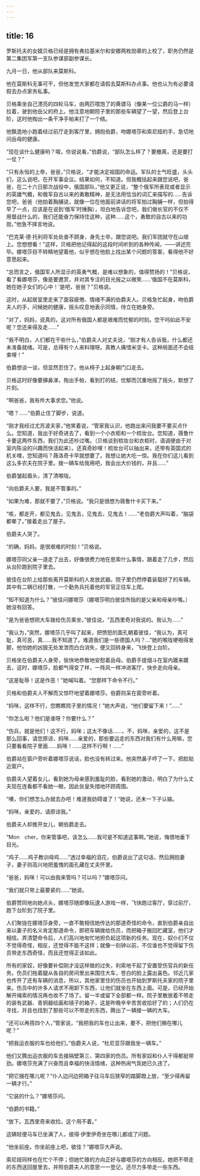 ```yaml
---
---
---
```

title: 16
---





罗斯托夫的女婿贝格已经是拥有弗拉基米尔和安娜两枚勋章的上校了，职务仍然是第二集团军第一支队参谋部副参谋长。

九月一日，他从部队来莫斯科。

他在莫斯科无事可干，但他发觉大家都在请假去莫斯科办点事。他也认为有必要请假去办点家务私事。

贝格乘坐自己漂亮的四轮马车，由两匹喂饱了的黄骠马（像某一位公爵的马一样）拉着，驶到他岳父的府上。他注意地朝院子里的那些车辆望了一望，然后登上台阶，这时他掏出一条干净手帕来打了一个结。

他飘逸地小跑着经过前厅走到客厅里，拥抱伯爵，吻娜塔莎和索尼娅的手，急切地问岳母的健康。

“现在谈什么健康哟？呶，你说说看，”伯爵说，“部队怎么样了？要撤离，还是要打一仗？”

“只有永恒的上帝，爸爸，”贝格说，“才能决定祖国的命运。军队的士气旺盛，头头们，这么说吧，在开军事会议。结果如何，不知道。但我概括起来跟您说吧，爸爸，在二十六日那次战役中，俄国部队，”他又更正说，“整个俄军所表现或者显示的英雄气概，和俄军自古以来的勇敢精神，是无法用恰当的词汇来描写的……告诉您吧，爸爸（他拍着胸脯说，就像一位在他面前讲话的将军拍过胸脯一样，但拍得早了一点，应该是在说到‘俄军’时捶胸），坦白地告诉您吧，我们做长官的不仅不用督战什么的，我们还能奋力保持住这种，这种……这个，勇敢的自古以来的功勋，”他急不择言地说。

“巴克莱·德·托利将军处处奋不顾身，身先士卒，跟您说吧。我们军团就守在山坡上。您想想看！”这样，贝格把他记得起的这段时间听到的各种传闻，——讲述完毕。娜塔莎目不转睛地望着他，似乎想在他脸上找出某个问题的答案，看得他不好意思起来。

“总而言之，俄国军人所显示的英勇气概，是难以想象的，值得赞扬的！”贝格说，看了看娜塔莎，像是要邀赏，并对其专注的目光报之以微笑……‘俄国不在莫斯科，她在她子女们的心中！’是吧，爸爸？”贝格说。

这时，从起居室里走来了面容疲倦、情绪不满的伯爵夫人。贝格急忙起身，吻伯爵夫人的手，问候她的健康，摇头叹息地表示同情，侍立在她身旁。

“对了，妈妈，说真的，这对所有俄国人都是艰难而忧郁的时刻。您干吗如此不安呢？您还来得及走……”

“我不明白，人们都在干些什么，”伯爵夫人对丈夫说，“刚才有人告诉我，什么都还未准备就绪。可是，总得有个人来料理呀。真教人痛惜米坚卡。这种局面还不会结束哩！”

伯爵想谈一谈，但显然忍住了。他从椅子上起身朝门口走去。

贝格这时好像要擤鼻涕，掏出手帕，看到打的结，忧郁而沉重地摇了摇头，默想了片刻。

“啊爸爸，我有件大事求您。”他说。

“嗯？……”伯爵止住了脚步，说道。

“刚才我经过尤苏波夫家，”他笑着说，“管家我认识，他跑出来问我要不要买点什么。您知道，我出于好奇进去了，看到一个小衣柜和一个梳妆台。您知道，薇鲁什卡要这两件东西，我们为此还吵过嘴。（贝格谈到梳妆台和衣柜时，语调便由于对室内陈设的兴趣而快活起来）。还真奇妙哩！梳妆台可以抽出来，还带有英国式的机关哩，您知道吗？薇洛奇卡早就想要了。我想让她大吃一惊。我在你们这儿看到这么多农夫在院子里。拨一辆车给我用吧，我会出大价钱的，并且……”

伯爵皱起眉头，清了清喉咙。

“向伯爵夫人要，我是不管事的。”

“如果为难，那就不要了，”贝格说。“我只是很想为薇鲁什卡买下来。”

“咳，都走开，都见鬼去，见鬼去，见鬼去，见鬼去！……”老伯爵大声叫着，“脑袋都晕了。”接着走出了屋子。

伯爵夫人哭了。

“的确，妈妈，是很艰难的时刻！”贝格说。

娜塔莎同父亲一道走了出去，好像很费力地在思索什么事情，跟着走了几步，然后从台阶跑到院子里去。

彼佳在台阶上给那些离开莫斯科的人发放武器。院子里仍然停着装载好了的车辆。其中有二辆已经打散，一个勤务兵托着他的军官正往车上爬。

“知不知道为什么？”彼佳问娜塔莎（娜塔莎明白彼佳所指的是父亲和母亲吵嘴。）她没有回答。

“是为爸爸想把大车拨给伤员乘坐，”彼佳说，“瓦西里奇对我说的。我认为……”

“我认为，”突然，娜塔莎几乎叫了起来，把愤怒的面孔朝着彼佳，“我认为，真可耻，真可恶，真……我不知道了。难道我们是一些德国人吗？…”她的喉咙哽咽得发颤，他怕她的凶狠无处发泄而白白消失，便又回转身来，飞快登上台阶。

贝格坐在伯爵夫人身旁，愉快地恭敬地安慰着岳母。伯爵手提烟斗在室内踱来踱去，这时，娜塔莎，脸都气得变了样，一阵风一样冲进客厅，快步走向母亲。

“这是耻辱！这是作恶！”她喊叫着。“您那样下命令不行。”

贝格和伯爵夫人不解而又惊吓地望着娜塔莎。伯爵则呆在窗旁听着。

“妈咪，这样不行，您瞧瞧院子里的情况！”她大声说，“他们要留下来！”……”

“你怎么啦？他们是谁呀？你要什么？”

“伤兵，就是他们！这不行，妈咪；这太不像话……，不，妈咪，亲爱的，这不是那么回事，请您原谅，妈咪……亲爱的，那些要运走的东西对我们有什么用嘛，您只要看看院子里面……妈咪！……这样不行啊！……”

伯爵站在窗户旁听着娜塔莎说话，脸也没有转过来。他突然鼻子哼了一下，把脸贴近窗户。

伯爵夫人望着女儿，看到她为母亲感到羞耻的脸，看到她的激动，明白了为什么丈夫现在连看都不看她一眼，因此张皇失措地环顾周围。

“噢，你们想怎么办就去办吧！难道我妨碍谁了！”她说，还未一下子认输。

“妈咪，亲爱的，请原谅我。”

伯爵夫人却推开女儿，朝伯爵走去。

“Mon　cher，你来管事吧，该怎么……我可是不知道这事啊。”她说，悔恨地垂下目光。

“鸡子……鸡子教训母鸡……”透过幸福的泪花，伯爵说出了这句话，然后拥抱妻子，妻子则高兴地把羞愧的面孔藏在丈夫怀里。

“爸爸，妈咪！可以由我来管吗？可以吗？”娜塔莎问。

“我们就只带上最要紧的……”她说。

伯爵赞同地向她点头，娜塔莎随即像玩逮人游戏一样，飞快跑过客厅，穿过前厅，跑下台阶到了院子里。

人们聚拢在娜塔莎身旁，一直不敢相信她传达的那道奇怪的命令，直到伯爵亲自出来以妻子的名义肯定那道命令，即把车辆拨给伤员，而把箱子搬回贮藏室，他们才相信。弄清楚命令后，人们高兴地匆忙地担负起这项新的任务。现在，奴仆们不仅不觉得奇怪，相反，还觉得不能不这样；就像一刻钟以前，不仅谁也不觉得留下伤员带走东西奇怪，而且还觉得正该如此。

所有的家奴，好像要补偿刚才没这样做的过失，利索地干起了安置受伤官兵的新任务。伤员们拖着腿从各自的房间里出来围住大车，苍白的脸上露出喜色。邻近几家也传开了还有车辆的消息，所以，其他家里住的伤员也开始到罗斯托夫家的院子里来。伤员中的许多人请求不用卸下东西，让他们就坐在东西上面。可是，已经开始解开绳索的情况再也收不了场了。留一半或留下全部都一样。院子里散放着不带走的装有武器、青铜器绘画和镜子的箱子，这是昨晚辛辛苦苦收拾好了的；人们仍在寻找，并且也找到了那些可以不带走的东西，腾出了一辆接一辆的大车。

“还可以再搭四个人，”管家说，“我把我的车也让出来，要不，把他们搁在哪儿呢？”

“把我运衣服的车也给他们，”伯爵夫人说，“杜尼亚莎跟我坐一辆车。”

他们又腾出运衣服的车去接隔壁第三、第四家的伤员。所有家奴和仆人干得都挺带劲。娜塔莎充满了兴奋而且幸福的快活情绪，这种热闹气氛她已久违了。

“把它捆在哪儿呢？”仆人边问边把箱子往马车后狭窄的踏脚蹬上放，“至少得再留一辆才行。”

“它装的什么？”娜塔莎问。

“伯爵的书籍。”

“放下。瓦西里奇来收捡。这个用不着。”

这辆轻便马车已坐满了人，彼得·伊里伊奇坐在哪儿都成了问题。

“他坐前座。你坐前座上吧，彼佳？”娜塔莎大声说。

索尼娅同样也在忙个不停；但她忙碌的方向正好与娜塔莎的方向相反。她把不带走的东西送回屋里去，并照伯爵夫人的意思一一登记，还尽力多带走一些东西。
